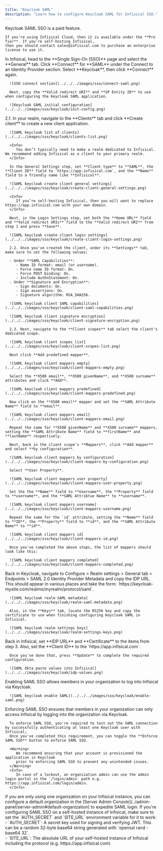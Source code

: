 ```yaml
---
title: "Keycloak SAML"
description: "Learn how to configure Keycloak SAML for Infisical SSO."
---
```


<Info>
    Keycloak SAML SSO is a paid feature.
   
    If you're using Infisical Cloud, then it is available under the **Pro Tier**. If you're self-hosting Infisical,
    then you should contact sales@infisical.com to purchase an enterprise license to use it.
</Info>

<Steps>
   <Step title="Prepare the SAML SSO configuration in Infisical">
      In Infisical, head to the **Single Sign-On (SSO)** page and select the **General** tab. Click **Connect** for **SAML** under the Connect to an Identity Provider section. Select **Keycloak**, then click **Connect** again.
      
      ![SSO connect section](../../../images/sso/connect-saml.png)
      
      Next, copy the **Valid redirect URI** and **SP Entity ID** to use when configuring the Keycloak SAML application.
      
      ![Keycloak SAML initial configuration](../../../images/sso/keycloak/init-config.png)
   </Step>
   <Step title="Create a SAML client application in Keycloak">
      2.1. In your realm, navigate to the **Clients** tab and click **Create client** to create a new client application.
      
      ![SAML keycloak list of clients](../../../images/sso/keycloak/clients-list.png)
      
      <Info>
         You don’t typically need to make a realm dedicated to Infisical. We recommend adding Infisical as a client to your primary realm.
      </Info>
      
      In the General Settings step, set **Client type** to **SAML**, the **Client ID** field to `https://app.infisical.com`, and the **Name** field to a friendly name like **Infisical**.
      
      ![SAML keycloak create client general settings](../../../images/sso/keycloak/create-client-general-settings.png)
      
      <Info>
         If you’re self-hosting Infisical, then you will want to replace https://app.infisical.com with your own domain.
      </Info>
      
      Next, in the Login Settings step, set both the **Home URL** field and **Valid redirect URIs** field to the **Valid redirect URI** from step 1 and press **Save**.
      
      ![SAML keycloak create client login settings](../../../images/sso/keycloak/create-client-login-settings.png)
      
      2.2. Once you've created the client, under its **Settings** tab, make sure to set the following values:
      
      - Under **SAML Capabilities**:
         - Name ID format: email (or username).
         - Force name ID format: On.
         - Force POST binding: On.
         - Include AuthnStatement: On.
      - Under **Signature and Encryption**:
         - Sign documents: On.
         - Sign assertions: On.
         - Signature algorithm: RSA_SHA256.

      ![SAML keycloak client SAML capabilities](../../../images/sso/keycloak/client-saml-capabilities.png)
      
      ![SAML keycloak client signature encryption](../../../images/sso/keycloak/client-signature-encryption.png)
      
      2.3. Next, navigate to the **Client scopes** tab select the client's dedicated scope.
      
      ![SAML keycloak client scopes list](../../../images/sso/keycloak/client-scopes-list.png)
      
      Next click **Add predefined mapper**.
      
      ![SAML keycloak client mappers empty](../../../images/sso/keycloak/client-mappers-empty.png)
      
      Select the **X500 email**, **X500 givenName**, and **X500 surname** attributes and click **Add**.
      
      ![SAML keycloak client mappers predefined](../../../images/sso/keycloak/client-mappers-predefined.png)
      
      Now click on the **X500 email** mapper and set the **SAML Attribute Name** field to **email**. 

      ![SAML keycloak client mappers email](../../../images/sso/keycloak/client-mappers-email.png)
      
      Repeat the same for **X500 givenName** and **X500 surname** mappers, setting the **SAML Attribute Name** field to **firstName** and **lastName** respectively.
      
      Next, back in the client scope's **Mappers**, click **Add mapper** and select **by configuration**.
      
      ![SAML keycloak client mappers by configuration](../../../images/sso/keycloak/client-mappers-by-configuration.png)
      
      Select **User Property**.
      
      ![SAML keycloak client mappers user property](../../../images/sso/keycloak/client-mappers-user-property.png)

      Set the the **Name** field to **Username**, the **Property** field to **username**, and the **SAML Attribtue Name** to **username**.
      
      ![SAML keycloak client mappers username](../../../images/sso/keycloak/client-mappers-username.png)
      
      Repeat the same for the `id` attribute, setting the **Name** field to **ID**, the **Property** field to **id**, and the **SAML Attribute Name** to **id**.
      
      ![SAML keycloak client mappers id](../../../images/sso/keycloak/client-mappers-id.png)
      
      Once you've completed the above steps, the list of mappers should look like this:
      
      ![SAML keycloak client mappers completed](../../../images/sso/keycloak/client-mappers-completed.png)
   </Step>
   <Step title="Retrieve Identity Provider (IdP) Information from Keycloak">
      Back in Keycloak, navigate to Configure > Realm settings > General tab > Endpoints > SAML 2.0 Identity Provider Metadata and copy the IDP URL. This should appear in various places and take the form: `https://keycloak-mysite.com/realms/myrealm/protocol/saml`.
      
      ![SAML keycloak realm SAML metadata](../../../images/sso/keycloak/realm-saml-metadata.png)
      
      Also, in the **Keys** tab, locate the RS256 key and copy the certificate to use when finishing configuring Keycloak SAML in Infisical.
      
      ![SAML keycloak realm settings keys](../../../images/sso/keycloak/realm-settings-keys.png)
   </Step>
   <Step title="Finish configuring SAML in Infisical">
      Back in Infisical, set **IDP URL** and **Certificate** to the items from step 3. Also, set the **Client ID** to the `https://app.infisical.com`.
      
      Once you've done that, press **Update** to complete the required configuration.

      ![SAML Okta paste values into Infisical](../../../images/sso/keycloak/idp-values.png)
   </Step>
   <Step title="Enable SAML SSO in Infisical">
      Enabling SAML SSO allows members in your organization to log into Infisical via Keycloak.

      ![SAML keycloak enable SAML](../../../images/sso/keycloak/enable-saml.png)
   </Step>
   <Step title="Enforce SAML SSO in Infisical">
      Enforcing SAML SSO ensures that members in your organization can only access Infisical
      by logging into the organization via Keycloak.
 
      To enforce SAML SSO, you're required to test out the SAML connection by successfully authenticating at least one Keycloak user with Infisical;
      Once you've completed this requirement, you can toggle the **Enforce SAML SSO** button to enforce SAML SSO.

      <Warning>
         We recommend ensuring that your account is provisioned the application in Keycloak
         prior to enforcing SAML SSO to prevent any unintended issues.
      </Warning>
      <Info>
         In case of a lockout, an organization admin can use the admin login portal in the `/login/admin` path e.g. https://app.infisical.com/login/admin.
      </Info>
   </Step>
</Steps>

<Tip>
    If you are only using one organization on your Infisical instance, you can configure a default organization in the [Server Admin Console](../admin-panel/server-admin#default-organization) to expedite SAML login.
</Tip>

<Note>
    If you're configuring SAML SSO on a self-hosted instance of Infisical, make
    sure to set the `AUTH_SECRET` and `SITE_URL` environment variable for it to
    work:
    <div class="height:1px;"/>
    - `AUTH_SECRET`: A secret key used for signing and verifying JWT. This
    can be a random 32-byte base64 string generated with `openssl rand -base64
    32`.
    <div class="height:1px;"/>
    - `SITE_URL`: The absolute URL of your self-hosted instance of Infisical including the protocol (e.g. https://app.infisical.com)
</Note>